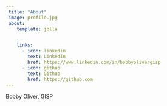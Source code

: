 ```yaml
---
 title: "About"
 image: profile.jpg
 about:
    template: jolla


    links:
      - icon: linkedin
        text: LinkedIn
        href: https://www.linkedin.com/in/bobbyolivergisp
      - icon: github
        text: Github
        href: https://github.com
---
```


Bobby Oliver, GISP
